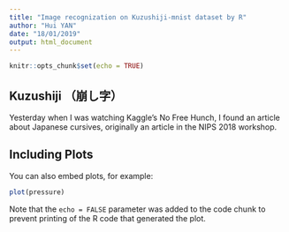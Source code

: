 ```yaml
---
title: "Image recognization on Kuzushiji-mnist dataset by R"
author: "Hui YAN"
date: "18/01/2019"
output: html_document
---
```


```r
knitr::opts_chunk$set(echo = TRUE)
```

## Kuzushiji （崩し字）
Yesterday when I was watching Kaggle's No Free Hunch, I found an article about Japanese cursives, originally an article in the NIPS 2018 workshop.
    
## Including Plots

You can also embed plots, for example:

```r
plot(pressure)
```

Note that the `echo = FALSE` parameter was added to the code chunk to prevent printing of the R code that generated the plot.

